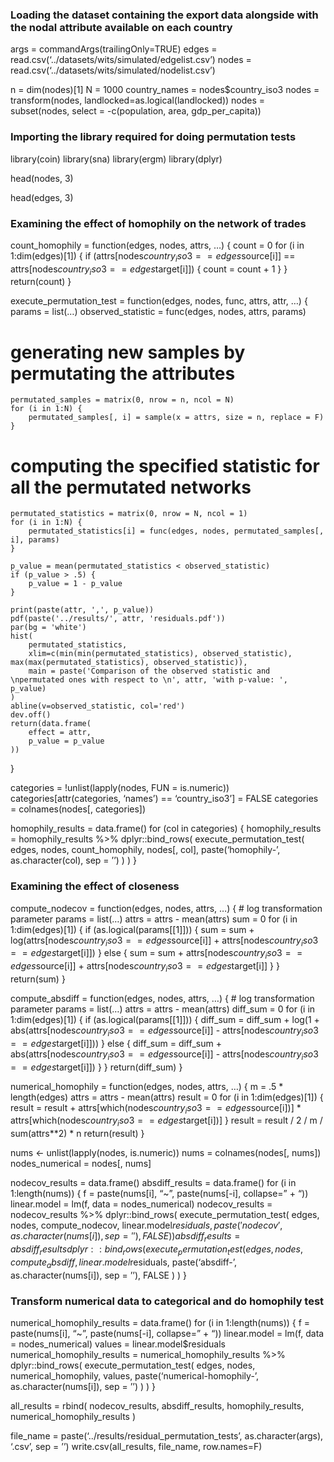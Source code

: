 ### Loading the dataset containing the export data alongside with the nodal attribute available on each country

args = commandArgs(trailingOnly=TRUE)
edges = read.csv('../datasets/wits/simulated/edgelist.csv')
nodes = read.csv('../datasets/wits/simulated/nodelist.csv')



n = dim(nodes)[1]
N = 1000
country_names = nodes$country_iso3
nodes = transform(nodes, landlocked=as.logical(landlocked))
nodes = subset(nodes, select = -c(population, area, gdp_per_capita))


### Importing the library required for doing permutation tests


library(coin)
library(sna)
library(ergm)
library(dplyr)



head(nodes, 3)



head(edges, 3)


### Examining the effect of homophily on the network of trades


count_homophily = function(edges, nodes, attrs, ...) {
    count = 0
    for (i in 1:dim(edges)[1]) {
        if (attrs[nodes$country_iso3 == edges$source[i]] == attrs[nodes$country_iso3 == edges$target[i]]) {
            count = count + 1
        }
    }
    return(count)
}



execute_permutation_test = function(edges, nodes, func, attrs, attr, ...) {
    params = list(...)
    observed_statistic = func(edges, nodes, attrs, params)

    
#     generating new samples by permutating the attributes
    permutated_samples = matrix(0, nrow = n, ncol = N)
    for (i in 1:N) {
        permutated_samples[, i] = sample(x = attrs, size = n, replace = F)
    }
    
#    computing the specified statistic for all the permutated networks
    permutated_statistics = matrix(0, nrow = N, ncol = 1)
    for (i in 1:N) {
        permutated_statistics[i] = func(edges, nodes, permutated_samples[, i], params)
    }
    
    p_value = mean(permutated_statistics < observed_statistic)
    if (p_value > .5) {
        p_value = 1 - p_value
    }
    
    print(paste(attr, ',', p_value))
    pdf(paste('../results/', attr, 'residuals.pdf'))
    par(bg = 'white')
    hist(
        permutated_statistics, 
        xlim=c(min(min(permutated_statistics), observed_statistic), max(max(permutated_statistics), observed_statistic)), 
        main = paste('Comparison of the observed statistic and \npermutated ones with respect to \n', attr, 'with p-value: ', p_value)
    )
    abline(v=observed_statistic, col='red')
    dev.off()
    return(data.frame(
        effect = attr,
        p_value = p_value
    ))
}



categories = !unlist(lapply(nodes, FUN = is.numeric))
categories[attr(categories, 'names') == 'country_iso3'] = FALSE
categories = colnames(nodes[, categories])



homophily_results = data.frame()
for (col in categories) {
    homophily_results = homophily_results %>%
        dplyr::bind_rows(
            execute_permutation_test(
                edges,
                nodes,
                count_homophily,
                nodes[, col],
                paste('homophily-', as.character(col), sep = '')
            )
        )
}


### Examining the effect of closeness


compute_nodecov = function(edges, nodes, attrs, ...) {
#     log transformation parameter
    params = list(...)
    attrs = attrs - mean(attrs)
    sum = 0
    for (i in 1:dim(edges)[1]) {
        if (as.logical(params[[1]])) {
            sum = sum + log(attrs[nodes$country_iso3 == edges$source[i]] + attrs[nodes$country_iso3 == edges$target[i]])
        } else {
            sum = sum + attrs[nodes$country_iso3 == edges$source[i]] + attrs[nodes$country_iso3 == edges$target[i]]
        }
    }
    return(sum)
}



compute_absdiff = function(edges, nodes, attrs, ...) {
#     log transformation parameter
    params = list(...)
    attrs = attrs - mean(attrs)
    diff_sum = 0
    for (i in 1:dim(edges)[1]) {
        if (as.logical(params[[1]])) {
            diff_sum = diff_sum + log(1 + abs(attrs[nodes$country_iso3 == edges$source[i]] - attrs[nodes$country_iso3 == edges$target[i]]))
        } else {
            diff_sum = diff_sum + abs(attrs[nodes$country_iso3 == edges$source[i]] - attrs[nodes$country_iso3 == edges$target[i]])
        }
    }
    return(diff_sum)
}



numerical_homophily = function(edges, nodes, attrs, ...) {
    m = .5 * length(edges)
    attrs = attrs - mean(attrs)
    result = 0
    for (i in 1:dim(edges)[1]) {
        result = result + attrs[which(nodes$country_iso3 == edges$source[i])] * attrs[which(nodes$country_iso3 == edges$target[i])]
    }
    result = result / 2 / m / sum(attrs**2) * n
    return(result)
}



nums <- unlist(lapply(nodes, is.numeric))
nums = colnames(nodes[, nums])
nodes_numerical = nodes[, nums]



nodecov_results = data.frame()
absdiff_results = data.frame()
for (i in 1:length(nums)) {
    f = paste(nums[i], "~", paste(nums[-i], collapse=" + "))
    linear.model = lm(f, data = nodes_numerical)
    nodecov_results = nodecov_results %>%
        dplyr::bind_rows(
            execute_permutation_test(
                edges,
                nodes,
                compute_nodecov,
                linear.model$residuals,
                paste('nodecov', as.character(nums[i]), sep = ''),
                FALSE
            )
        )
    absdiff_results = absdiff_results %>%
        dplyr::bind_rows(
            execute_permutation_test(
                edges,
                nodes,
                compute_absdiff, 
                linear.model$residuals,
                paste('absdiff-', as.character(nums[i]), sep = ''), 
                FALSE
            )
        )
}


### Transform numerical data to categorical and do homophily test


numerical_homophily_results = data.frame()
for (i in 1:length(nums)) {
    f = paste(nums[i], "~", paste(nums[-i], collapse=" + "))
    linear.model = lm(f, data = nodes_numerical)
    values = linear.model$residuals
    numerical_homophily_results = numerical_homophily_results %>%
        dplyr::bind_rows(
            execute_permutation_test(
                edges,
                nodes,
                numerical_homophily,
                values,
                paste('numerical-homophily-', as.character(nums[i]), sep = '')
            )
        )
}



all_results = rbind(
    nodecov_results, 
    absdiff_results, 
    homophily_results, 
    numerical_homophily_results
)



file_name = paste('../results/residual_permutation_tests', as.character(args), '.csv', sep = '')
write.csv(all_results, file_name, row.names=F)


